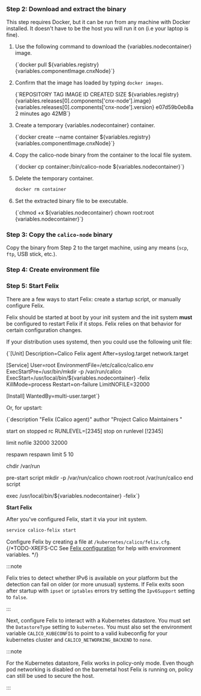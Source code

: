 


<NonClusterReadOnlyStep />

### Step 2: Download and extract the binary

This step requires Docker, but it can be run from any machine with Docker installed. It doesn't have to be the host you will run it on (i.e your laptop is fine).

1. Use the following command to download the {variables.nodecontainer} image.

   <CodeBlock language='bash'>
   {`docker pull ${variables.registry}{variables.componentImage.cnxNode}`}
   </CodeBlock>

1. Confirm that the image has loaded by typing `docker images`.

   <CodeBlock language=''>
   {`REPOSITORY       TAG           IMAGE ID       CREATED         SIZE
   ${variables.registry}{variables.releases[0].components['cnx-node'].image}      {variables.releases[0].components['cnx-node'].version}        e07d59b0eb8a   2 minutes ago   42MB`}
   </CodeBlock>

1. Create a temporary {variables.nodecontainer} container.

   <CodeBlock language='bash'>
   {`docker create --name container ${variables.registry}{variables.componentImage.cnxNode}`}
   </CodeBlock>

1. Copy the calico-node binary from the container to the local file system.

   <CodeBlock language='bash'>
   {`docker cp container:/bin/calico-node ${variables.nodecontainer}`}
   </CodeBlock>

1. Delete the temporary container.

   ```bash
   docker rm container
   ```

1. Set the extracted binary file to be executable.

   <CodeBlock language='bash'>
   {`chmod +x ${variables.nodecontainer}
   chown root:root {variables.nodecontainer}`}
   </CodeBlock>

### Step 3: Copy the `calico-node` binary

Copy the binary from Step 2 to the target machine, using any means (`scp`, `ftp`, USB stick, etc.).

### Step 4: Create environment file

<EnvironmentFile nodecontainer={variables.nodecontainer} />

### Step 5: Start Felix

There are a few ways to start Felix: create a startup script, or manually configure Felix.

<Tabs>
<TabItem label="Startup script" value="Startup script-0">

Felix should be started at boot by your init system and the init system
**must** be configured to restart Felix if it stops. Felix relies on
that behavior for certain configuration changes.

If your distribution uses systemd, then you could use the following unit file:

<CodeBlock language='bash'>
{`[Unit]
Description=Calico Felix agent
After=syslog.target network.target

[Service]
User=root
EnvironmentFile=/etc/calico/calico.env
ExecStartPre=/usr/bin/mkdir -p /var/run/calico
ExecStart=/usr/local/bin/${variables.nodecontainer} -felix
KillMode=process
Restart=on-failure
LimitNOFILE=32000

[Install]
WantedBy=multi-user.target`}
</CodeBlock>

Or, for upstart:

<CodeBlock language='bash'>
{`description "Felix (Calico agent)"
author "Project Calico Maintainers <maintainers@projectcalico.org>"

start on stopped rc RUNLEVEL=[2345]
stop on runlevel [!2345]

limit nofile 32000 32000

respawn
respawn limit 5 10

chdir /var/run

pre-start script
   mkdir -p /var/run/calico
   chown root:root /var/run/calico
end script

exec /usr/local/bin/${variables.nodecontainer} -felix`}
</CodeBlock>

**Start Felix**

After you've configured Felix, start it via your init system.

```bash
service calico-felix start
```

</TabItem>
<TabItem label="Manually configure Felix" value="Manually configure Felix-1">

Configure Felix by creating a file at `/kubernetes/calico/felix.cfg`.
{/*TODO-XREFS-CC
See [Felix configuration](/reference/felix/configuration) for help with environment variables.
*/}

:::note

Felix tries to detect whether IPv6 is available on your platform but
the detection can fail on older (or more unusual) systems. If Felix
exits soon after startup with `ipset` or `iptables` errors try
setting the `Ipv6Support` setting to `false`.

:::

Next, configure Felix to interact with a Kubernetes datastore. You
must set the `DatastoreType` setting to `kubernetes`. You must also set the environment variable `CALICO_KUBECONFIG`
to point to a valid kubeconfig for your kubernetes cluster and `CALICO_NETWORKING_BACKEND` to `none`.

:::note

For the Kubernetes datastore, Felix works in policy-only mode. Even though pod networking is
disabled on the baremetal host Felix is running on, policy can still be used to secure the host.

:::

</TabItem>
  </Tabs>
